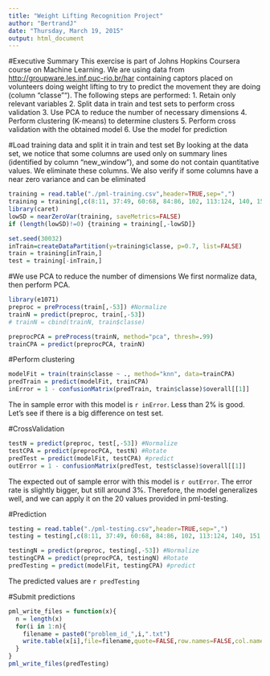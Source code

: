 ```yaml
---
title: "Weight Lifting Recognition Project"
author: "BertrandJ"
date: "Thursday, March 19, 2015"
output: html_document
---
```


#Executive Summary
This exercise is part of Johns Hopkins Coursera course on Machine Learning.
We are using data from <http://groupware.les.inf.puc-rio.br/har> containing captors placed on volunteers doing weight lifting to try to predict the movement they are doing (column "classe"").
The following steps are performed:
1. Retain only relevant variables
2. Split data in train and test sets to perform cross validation
3. Use PCA to reduce the number of necessary dimensions
4. Perform clustering (K-means) to determine clusters
5. Perform cross validation with the obtained model
6. Use the model for prediction

#Load training data and split it in train and test set
By looking at the data set, we notice that some columns are used only on summary lines (identified by column "new_window"), and some do not contain quantitative values. We eliminate these columns.
We also verify if some columns have a near zero variance and can be eliminated

```r
training = read.table("./pml-training.csv",header=TRUE,sep=",")
training = training[,c(8:11, 37:49, 60:68, 84:86, 102, 113:124, 140, 151:160)]
library(caret)
lowSD = nearZeroVar(training, saveMetrics=FALSE)
if (length(lowSD)!=0) {training = training[,-lowSD]}

set.seed(30032)
inTrain=createDataPartition(y=training$classe, p=0.7, list=FALSE)
train = training[inTrain,]
test = training[-inTrain,]
```

#We use PCA to reduce the number of dimensions
We first normalize data, then perform PCA.

```r
library(e1071)
preproc = preProcess(train[,-53]) #Normalize
trainN = predict(preproc, train[,-53])
# trainN = cbind(trainN, train$classe)

preprocPCA = preProcess(trainN, method="pca", thresh=.99)
trainCPA = predict(preprocPCA, trainN)
```

#Perform clustering
```r
modelFit = train(train$classe ~ ., method="knn", data=trainCPA)
predTrain = predict(modelFit, trainCPA)
inError = 1 - confusionMatrix(predTrain, train$classe)$overall[[1]]
```
The in sample error with this model is `r inError`.
Less than 2% is good. Let's see if there is a big difference on test set.

#CrossValidation
```r
testN = predict(preproc, test[,-53]) #Normalize
testCPA = predict(preprocPCA, testN) #Rotate
predTest = predict(modelFit, testCPA) #predict
outError = 1 - confusionMatrix(predTest, test$classe)$overall[[1]]
```
The expected out of sample error with this model is `r outError`.
The error rate is slightly bigger, but still around 3%. Therefore, the model generalizes well, and we can apply it on the 20 values provided in pml-testing. 

#Prediction
```r
testing = read.table("./pml-testing.csv",header=TRUE,sep=",")
testing = testing[,c(8:11, 37:49, 60:68, 84:86, 102, 113:124, 140, 151:160)]

testingN = predict(preproc, testing[,-53]) #Normalize
testingCPA = predict(preprocPCA, testingN) #Rotate
predTesting = predict(modelFit, testingCPA) #predict
```
The predicted values are `r predTesting`

#Submit predictions
```r
pml_write_files = function(x){
  n = length(x)
  for(i in 1:n){
    filename = paste0("problem_id_",i,".txt")
    write.table(x[i],file=filename,quote=FALSE,row.names=FALSE,col.names=FALSE)
  }
}
pml_write_files(predTesting)
```



